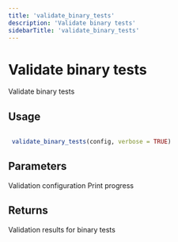 ```yaml
---
title: 'validate_binary_tests'
description: 'Validate binary tests'
sidebarTitle: 'validate_binary_tests'
---
```


# Validate binary tests


 Validate binary tests


## Usage

```r

 validate_binary_tests(config, verbose = TRUE)

```

## Parameters

<ParamField body="config" type="any">
  Validation configuration
</ParamField>
<ParamField body="verbose" type="any">
  Print progress
</ParamField>

## Returns


 Validation results for binary tests
